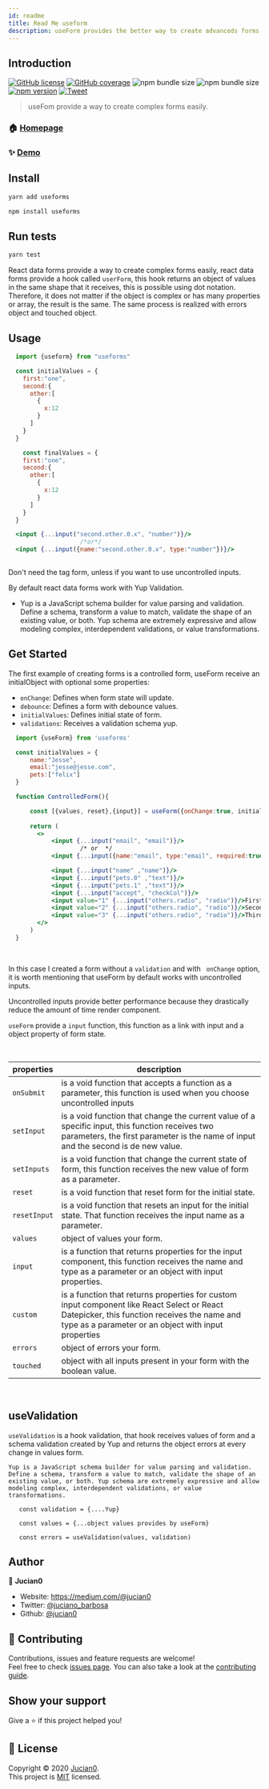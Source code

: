 ```yaml
---
id: readme
title: Read Me useform
description: useForm provides the better way to create advanceds forms easily.also provides a simple way to validate form inputs. Try this!!!
---
```


## Introduction


[![GitHub license](https://img.shields.io/badge/License-mit-green)](https://github.com/Jucian0/useform/blob/master/LICENSE) [![GitHub coverage](https://img.shields.io/badge/coverage-96.8%25-brightgreen)](https://github.com/Jucian0/useform/tree/master/test) ![npm bundle size](https://img.shields.io/bundlephobia/min/useforms) ![npm bundle size](https://img.shields.io/bundlephobia/minzip/useforms) [![npm version](https://img.shields.io/badge/npm-v1.0-ff69b4)](https://www.npmjs.com/package/useforms) [![Tweet](https://img.shields.io/twitter/url/http/shields.io.svg?style=social)](https://twitter.com/intent/tweet?text=React+hook+for+forms+and+validations&url=https://github.com/Jucian0/useform&hashtags=reactjs,hook,javascript,forms)

> useFom provide a way to create complex forms easily.

### 🏠 [Homepage](https://useform.org)

### ✨ [Demo](https://codesandbox.io/s/useform-2u2ju)

## Install

```sh
yarn add useforms
```
```sh
npm install useforms
```

## Run tests

```sh
yarn test
```

React data forms provide a way to create complex forms easily, react data forms provide a hook called `userForm`, this hook returns an object of values ​​in the same shape that it receives, this is possible using dot notation. Therefore, it does not matter if the object is complex or has many properties or array, the result is the same. The same process is realized with errors object and touched object.

## Usage

```jsx
  import {useform} from "useforms"

  const initialValues = {
    first:"one",
    second:{
      other:[
        {
          x:12
        }
      ]
    }
  }

    const finalValues = {
    first:"one",
    second:{
      other:[
        {
          x:12
        }
      ]
    }
  }

  <input {...input("second.other.0.x", "number")}/>
                    /*or*/
  <input {...input({name:"second.other.0.x", type:"number"})}/>
  
```


Don't need the tag form, unless if you want to use uncontrolled inputs.

By default react data forms work with Yup Validation.
 - Yup is a JavaScript schema builder for value parsing and validation. Define a schema, transform a value to match, validate the shape of an existing value, or both. Yup schema are extremely expressive and allow modeling complex, interdependent validations, or value transformations.


## Get Started

The first example of creating forms is a controlled form, useForm receive an initialObject with optional some properties:

  * `onChange`: Defines when form state will update.
  * `debounce`: Defines a form with debounce values.
  * `initialValues`: Defines initial state of form.
  * `validations`: Receives a validation schema yup.

```jsx
  import {useForm} from 'useforms'

  const initialValues = {
      name:"Jesse",
      email:"jesse@jesse.com",
      pets:["felix"]
  }

  function ControlledForm(){

      const [{values, reset},{input}] = useForm({onChange:true, initialValues})
      
      return (
        <>
            <input {...input("email", "email")}/>
                    /* or  */
            <input {...input({name:"email", type:"email", required:true})}/>

            <input {...input("name" ,"name")}/>            
            <input {...input("pets.0" ,"text")}/>
            <input {...input("pets.1" ,"text")}/>         
            <input {...input("accept", "checkCol")}/>
            <input value="1" {...input("others.radio", "radio")}/>First
            <input value="2" {...input("others.radio", "radio")}/>Second
            <input value="3" {...input("others.radio", "radio")}/>Third
        </>   
      )
  }
```
<br/>

In this case I created a form without a `validation` and with ` onChange` option, it is worth mentioning that useForm by default works with uncontrolled inputs. 

Uncontrolled inputs provide better performance because they drastically reduce the amount of time render component.
<br/>

`useForm` provide a `input` function, this function as a link with input and a object property of form state.

<br/>

| properties 	| description                                                                                                                                                                                   	|
|------------	|-----------------------------------------------------------------------------------------------------------------------------------------------------------------------------------------------	|
| `onSubmit`   	| is a void function that accepts a function as a parameter, this function is used when you choose uncontrolled inputs                                                                          	|
| `setInput`      	| is a void function that change the current value of a specific input, this function receives two parameters, the first parameter is the name of input and the second is de new value.                                                                                                                                     	|
| `setInputs`      	| is a void function that change the current state of form, this function receives the new value of form as a parameter.                                                                                                                                   |
| `reset`      	| is a void function that reset form for the initial state.                                                                                                                                     	|
| `resetInput` 	| is a void function that resets an input for the initial state. That function receives the input name as a parameter.                                                                          	|
| `values`     	| object of values your form.                                                                                                                                                                   	|
| `input`      	| is a function that returns properties for the input component, this function receives the name and type as a parameter or an object with input properties.                                         	|
| `custom`     	| is a function that returns properties for custom input component like React Select or React Datepicker, this function receives the name and type as a parameter or an object with input properties 	|
| `errors`     	| object of errors your form. 	|
| `touched`     | object with all inputs present in your form with the boolean value.	|

<br/>

## useValidation
`useValidation` is a hook validation, that hook receives values of form and a schema validation created by Yup and returns the object errors at every change in values form.

`
  Yup is a JavaScript schema builder for value parsing and validation. Define a schema, transform a value to match, validate the shape of an existing value, or both. Yup schema are extremely expressive and allow modeling complex, interdependent validations, or value transformations.
`

[Yup]:https://github.com/jquense/yup

 ```tsx
    const validation = {....Yup}

    const values = {...object values provides by useForm}

    const errors = useValidation(values, validation)
 ```

## Author

👤 **Jucian0**

* Website: https://medium.com/@jucian0
* Twitter: [@juciano\_barbosa](https://twitter.com/juciano\_barbosa)
* Github: [@jucian0](https://github.com/jucian0)

## 🤝 Contributing

Contributions, issues and feature requests are welcome!<br />Feel free to check [issues page](https://github.com/Jucian0/useform/issues). You can also take a look at the [contributing guide](https://github.com/Jucian0/useform/blob/master/CONTRIBUTING.md).

## Show your support

Give a ⭐️ if this project helped you!

## 📝 License

Copyright © 2020 [Jucian0](https://github.com/jucian0).<br />
This project is [MIT](https://github.com/Jucian0/useform/blob/53debd6986650f76561795f2069d6eebc5db6c65/LICENSE) licensed.
